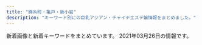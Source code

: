 ```yaml
---
title: "錦糸町・亀戸・新小岩"
description: "キーワード別にの巨乳アジアン・チャイナエステ嬢情報をまとめました。"
---
```


新着画像と新着キーワードをまとめています。
2021年03月26日の情報です。

<DmmAffiliateIns />
<KeywordTable
  shops={
    [
    {
        "img_links": [
            "http://iyasimori.jpest.net/uploads//sites/37/2021/01/mobile.png",
            "http://iyasimori.jpest.net/uploads//sites/37/2021/01/g4.jpg",
            "http://iyasimori.jpest.net/uploads//sites/37/2021/01/a2.jpg",
            "http://iyasimori.jpest.net/uploads//sites/37/2021/01/a.jpg",
            "http://iyasimori.jpest.net/uploads//sites/37/2021/01/bj_03.jpg",
            "http://iyasimori.jpest.net/uploads//sites/37/2021/01/g2-2-150x150.jpg",
            "http://iyasimori.jpest.net/uploads//sites/37/2021/01/g5-150x150.jpg",
            "http://iyasimori.jpest.net/uploads//sites/37/2021/01/top.jpg",
            "http://iyasimori.jpest.net/uploads//sites/37/2021/01/g3-2.jpg",
            "http://iyasimori.jpest.net/uploads//sites/37/2021/01/g5.jpg",
            "http://iyasimori.jpest.net/uploads//sites/37/2021/01/news03.png",
            "http://iyasimori.jpest.net/uploads//sites/37/2021/01/r3-1.jpg",
            "http://iyasimori.jpest.net/uploads//sites/37/2021/01/tite-staff.jpg",
            "http://iyasimori.jpest.net/uploads//sites/37/2021/01/news01.png",
            "http://iyasimori.jpest.net/uploads//sites/37/2021/01/g2-2.jpg",
            "http://iyasimori.jpest.net/uploads//sites/37/2021/01/r4-1.jpg",
            "http://iyasimori.jpest.net/uploads//sites/37/2021/01/g1-3-150x150.jpg",
            "http://iyasimori.jpest.net/uploads//sites/37/2021/01/g1-3.jpg",
            "http://iyasimori.jpest.net/uploads//sites/37/2021/01/g4-150x150.jpg",
            "http://iyasimori.jpest.net/uploads//sites/37/2021/01/g3-2-150x150.jpg",
            "http://iyasimori.jpest.net/uploads//sites/37/2021/01/r5.jpg",
            "http://iyasimori.jpest.net/uploads//sites/37/2021/01/r6.jpg"
        ],
        "name": "\u7652\u3057\u306e\u68ee",
        "station": "\u9752\u7825\u99c5",
        "keywords": {},
        "url": "http://iyasimori.jpest.net/"
    },
    {
        "img_links": [
            "http://hani-est.xyz/images/zi-service.png",
            "http://hani-est.xyz/images/zi-staff.png",
            "http://hani-est.xyz/images/g6.jpg",
            "http://hani-est.xyz/images/banna.jpg",
            "http://hani-est.xyz/images/banna1.jpg",
            "http://hani-est.xyz/images/zi-ao.png",
            "http://hani-est.xyz/images/g1.jpg",
            "http://hani-est.xyz/images/banna2.jpg",
            "http://hani-est.xyz/images/new1.jpg",
            "http://hani-est.xyz/images/top.jpg",
            "http://hani-est.xyz/images/g4.jpg",
            "http://hani-est.xyz/images/g2.jpg",
            "http://hani-est.xyz/images/zi-newface.png",
            "http://hani-est.xyz/images/g5.jpg",
            "http://hani-est.xyz/images/a1.jpg",
            "http://hani-est.xyz/images/zi-pri.png"
        ],
        "url": "http://hani-est.xyz/",
        "name": "\u871c\u82b1",
        "station": "\u897f\u5927\u5cf6\u99c5A1\u51fa\u53e3",
        "keywords": {
            "83": 12,
            "94": 12,
            "90": 24,
            "82": 12,
            "\u4e73": 12,
            "C": 41,
            "E": 12,
            "\u5de8\u4e73": 12
        }
    },
    {
        "img_links": [
            "http://yousei.xyz/images/g4.jpg",
            "http://yousei.xyz/images/g6.jpg",
            "http://yousei.xyz/images/r3.jpg",
            "http://yousei.xyz/images/r1.jpg",
            "http://yousei.xyz/images/mob.png",
            "http://yousei.xyz/images/g1.jpg",
            "http://yousei.xyz/images/g2.jpg",
            "http://yousei.xyz/images/r4.jpg",
            "http://yousei.xyz/images/recuit.jpg",
            "http://yousei.xyz/images/g5.jpg",
            "http://yousei.xyz/images/r2.jpg",
            "http://yousei.xyz/images/mobile.jpg",
            "http://yousei.xyz/images/top.png",
            "http://yousei.xyz/images/g3.jpg"
        ],
        "name": "Remoon",
        "station": "JR\u4e80\u6238\u99c5\u6771\u53e3",
        "url": "http://yousei.xyz/",
        "keywords": {}
    },
    {
        "keywords": {
            "85": 105,
            "C": 75,
            "86": 30,
            "83": 15,
            "89": 15,
            "D": 135,
            "87": 30,
            "92": 15,
            "E": 15,
            "88": 15
        },
        "img_links": [
            "https://kinshicho-mensesthe.net/mens-esthe-massage/2020/01/22/yuki-s1.jpg",
            "https://kinshicho-mensesthe.net/room/1-l.jpg",
            "https://kinshicho-mensesthe.net/staff2/satomi-s1.jpg",
            "https://kinshicho-mensesthe.net/staff2/haruka-l1.jpg",
            "https://kinshicho-mensesthe.net/mens-esthe-massage/2020/02/06/satomi-s1.jpg",
            "https://kinshicho-mensesthe.net/room/3-l.jpg",
            "https://kinshicho-mensesthe.net/staff2/haruka-s1.jpg",
            "https://kinshicho-mensesthe.net/staff2/sera-s1.jpg",
            "https://kinshicho-mensesthe.net/room/4-s.jpg",
            "https://kinshicho-mensesthe.net/room/6-s.jpg",
            "https://kinshicho-mensesthe.net/room/2-s.jpg",
            "https://kinshicho-mensesthe.net/staff2/kokomi-s1.jpg",
            "https://kinshicho-mensesthe.net/staff2/yuka-s1.jpg",
            "https://kinshicho-mensesthe.net/staff2/yuki-l1.jpg",
            "https://kinshicho-mensesthe.net/staff2/sora-l1.jpg",
            "https://kinshicho-mensesthe.net/staff2/rika-s1.jpg",
            "https://kinshicho-mensesthe.net/staff2/yuki-s1.jpg",
            "https://kinshicho-mensesthe.net/staff2/yumi-s1.jpg",
            "https://kinshicho-mensesthe.net/room/6-l.jpg",
            "https://kinshicho-mensesthe.net/images/main1.jpg",
            "https://kinshicho-mensesthe.net/images/clear.png",
            "https://kinshicho-mensesthe.net/mens-esthe-massage/2020/10/17/moe-s1.jpg",
            "https://kinshicho-mensesthe.net/room/esthe2.jpg",
            "https://kinshicho-mensesthe.net/mens-esthe-massage/2020/02/06/sora-s1.jpg",
            "https://kinshicho-mensesthe.net/staff2/yumi-l1.jpg",
            "https://kinshicho-mensesthe.net/room/1-s.jpg",
            "https://kinshicho-mensesthe.net/images/camp.png",
            "https://kinshicho-mensesthe.net/room/esthe1.jpg",
            "https://kinshicho-mensesthe.net/staff2/satomi-l1.jpg",
            "https://kinshicho-mensesthe.net/staff2/kokomi-l1.jpg",
            "https://kinshicho-mensesthe.net/room/5-s.jpg",
            "https://kinshicho-mensesthe.net/button/home.png",
            "https://kinshicho-mensesthe.net/staff2/rika-l1.jpg",
            "https://kinshicho-mensesthe.net/button/blog.png",
            "https://kinshicho-mensesthe.net/images/main-sp.jpg",
            "https://kinshicho-mensesthe.net/staff2/saki-l1.jpg",
            "https://kinshicho-mensesthe.net/button/staff.png",
            "https://kinshicho-mensesthe.net/images/qrcode.png",
            "https://kinshicho-mensesthe.net/staff2/kiki-l1.jpg",
            "https://kinshicho-mensesthe.net/staff2/mai-s1.jpg",
            "https://kinshicho-mensesthe.net/staff2/mai-l1.jpg",
            "https://kinshicho-mensesthe.net/room/4-l.jpg",
            "https://kinshicho-mensesthe.net/images/header3.png",
            "https://kinshicho-mensesthe.net/staff2/kiki-s1.jpg",
            "https://kinshicho-mensesthe.net/room/esthe3.jpg",
            "https://kinshicho-mensesthe.net/images/footer-r.png",
            "https://kinshicho-mensesthe.net/images/flower.png",
            "https://kinshicho-mensesthe.net/room/2-l.jpg",
            "https://kinshicho-mensesthe.net/staff2/sakura-s2.jpg",
            "https://kinshicho-mensesthe.net/staff2/rui-l1.jpg",
            "https://kinshicho-mensesthe.net/room/5-l.jpg",
            "https://kinshicho-mensesthe.net/images/footer-l.png",
            "https://kinshicho-mensesthe.net/staff2/moe-s1.jpg",
            "https://kinshicho-mensesthe.net/room/3-s.jpg",
            "https://kinshicho-mensesthe.net/staff2/sora-s1.jpg",
            "https://kinshicho-mensesthe.net/staff2/saki-s1.jpg",
            "https://kinshicho-mensesthe.net/staff2/rui-s1.jpg",
            "https://kinshicho-mensesthe.net/staff2/sera-l1.jpg",
            "https://kinshicho-mensesthe.net/staff2/sakura-l2.jpg"
        ],
        "station": "JR\u9326\u7cf8\u753a\u99c5\u5317\u53e3",
        "name": "KIRARA",
        "url": "https://kinshicho-mensesthe.net/"
    },
    {
        "img_links": [
            "http://mariabella.ies.fun/images/top.png",
            "http://mariabella.ies.fun/photos/sites/45/2019/09/2019091016323921.jpeg",
            "http://mariabella.ies.fun/photos/sites/45/2020/01/2020012420100278.jpeg",
            "http://mariabella.ies.fun/images/r07.jpg",
            "http://mariabella.ies.fun/images/mobile1.jpg",
            "http://mariabella.ies.fun/images/mobile.jpg",
            "http://mariabella.ies.fun/images/info.jpg",
            "http://mariabella.ies.fun/images/ac1.jpg",
            "http://mariabella.ies.fun/images/ac2.jpg",
            "http://mariabella.ies.fun/images/r09.jpg",
            "http://mariabella.ies.fun/images/r06.jpg",
            "http://mariabella.ies.fun/images/pick.jpg",
            "http://mariabella.ies.fun/images/ac3.jpg",
            "http://mariabella.ies.fun/images/r02.jpg",
            "http://mariabella.ies.fun/images/s-staff.jpg",
            "http://mariabella.ies.fun/images/r01.jpg",
            "http://mariabella.ies.fun/images/r05.jpg",
            "http://mariabella.ies.fun/images/r04.jpg",
            "http://mariabella.ies.fun/images/r03.jpg",
            "http://mariabella.ies.fun/photos/sites/45/2018/06/2018062706422857.jpg",
            "http://mariabella.ies.fun/images/news.jpg",
            "http://mariabella.ies.fun/photos/sites/45/2019/09/2019092717170772.jpeg"
        ],
        "station": "JR\u5c0f\u5ca9\u99c5\u5317\u53e3",
        "url": "http://mariabella.ies.fun/",
        "name": "\u30de\u30ea\u30a2\u30d9\u30fc\u30e9",
        "keywords": {
            "\u30bb\u30af\u30b7\u30fc": 2,
            "E": 2
        }
    },
    {
        "img_links": [
            "https://kameido-massage.com/menu/blog.png",
            "https://kameido-massage.com/2020/05/15/kazumi-s1.jpg",
            "https://kameido-massage.com/images/main-top.jpg",
            "https://kameido-massage.com/2019/11/02/yuka-s1.jpg",
            "https://kameido-massage.com/2019/12/25/mika-s1.jpg",
            "https://kameido-massage.com/images/main-small.jpg",
            "https://kameido-massage.com/2020/07/17/mika-s1.jpg",
            "https://kameido-massage.com/images/clear.png",
            "https://kameido-massage.com/button/blog.png",
            "https://kameido-massage.com/icon/facebook.png",
            "https://kameido-massage.com/staff/mimi-s1.jpg",
            "https://kameido-massage.com/images/top1.jpg",
            "https://kameido-massage.com/menu/home.png",
            "https://kameido-massage.com/staff/yuyu-s1.jpg",
            "https://kameido-massage.com/images/top3.jpg",
            "https://kameido-massage.com/images/flower.png",
            "https://kameido-massage.com/menu/info.png",
            "https://kameido-massage.com/images/footer-l.png",
            "https://kameido-massage.com/images/main-sp.jpg",
            "https://scdn.line-apps.com/n/line_add_friends/btn/ja.png",
            "https://kameido-massage.com/staff/aki-l1.jpg",
            "https://kameido-massage.com/link/mens-esthe.png",
            "https://kameido-massage.com/room/room-l2.jpg",
            "https://kameido-massage.com/room/room-l4.jpg",
            "https://kameido-massage.com/images/top2.jpg",
            "https://kameido-massage.com/staff/yuki-s1.jpg",
            "https://kameido-massage.com/2019/11/10/erika-s1.jpg",
            "https://kameido-massage.com/images/footer-r.png",
            "https://kameido-massage.com/button/home.png",
            "https://kameido-massage.com/icon/line.png",
            "https://kameido-massage.com/2019/10/29/yuri-s1.jpg",
            "https://kameido-massage.com/menu/staff.png",
            "https://kameido-massage.com/2021/03/23/aki-s1.jpg",
            "https://kameido-massage.com/images/header3.png",
            "https://kameido-massage.com/icon/yelp.png",
            "https://kameido-massage.com/room/room-l1.jpg",
            "https://kameido-massage.com/staff/yuyu-l1.jpg",
            "https://kameido-massage.com/staff/yuki-l1.jpg",
            "https://kameido-massage.com/button/staff.png",
            "https://kameido-massage.com/room/room-l3.jpg",
            "https://kameido-massage.com/room/room-l6.jpg",
            "https://kameido-massage.com/room/room-l5.jpg",
            "https://kameido-massage.com/icon/twitter.png",
            "https://kameido-massage.com/staff/aki-s1.jpg",
            "https://kameido-massage.com/2020/03/28/nana-s1.jpg",
            "https://kameido-massage.com/staff/nana-l1.jpg",
            "https://kameido-massage.com/staff/nana-s1.jpg",
            "https://kameido-massage.com/images/qrcode.png"
        ],
        "url": "https://kameido-massage.com/",
        "name": "\u842c\u751f\u697c",
        "keywords": {},
        "station": "JR\u4e80\u6238\u99c5\u5317\u53e3"
    },
    {
        "name": "\u30b9\u30c1\u30e5\u30ef\u306e\u30b9\u30de\u30a4\u30eb",
        "keywords": {
            "C": 7
        },
        "img_links": [
            "http://kinshicho-es.xyz/images/r3.jpg",
            "http://kinshicho-es.xyz/images/r4.jpg",
            "http://kinshicho-es.xyz/images/g5.jpg",
            "http://kinshicho-es.xyz/images/g3.jpg",
            "http://kinshicho-es.xyz/images/left1_2_02.jpg",
            "http://kinshicho-es.xyz/images/r1.jpg",
            "http://kinshicho-es.xyz/images/g41.jpg",
            "http://kinshicho-es.xyz/images/top1.jpg",
            "http://kinshicho-es.xyz/images/news-tit1.jpg",
            "http://kinshicho-es.xyz/images/top.jpg",
            "http://kinshicho-es.xyz/images/g0.jpg",
            "http://kinshicho-es.xyz/images/g2.jpg",
            "http://kinshicho-es.xyz/images/kanban.jpg",
            "http://kinshicho-es.xyz/images/b1.jpg",
            "http://kinshicho-es.xyz/images/r2.jpg",
            "http://kinshicho-es.xyz/images/b2.jpg"
        ],
        "station": "JR\u9326\u7cf8\u753a\u99c5\u5317\u53e3",
        "url": "http://kinshicho-es.xyz/"
    },
    {
        "name": "\u308a\u308a",
        "station": "JR\u5c0f\u5ca9\u99c5\u5357\u53e3",
        "img_links": [
            "http://iyasi-heal.com/images/slider1/01.jpg",
            "http://iyasi-heal.com/staffPhoto/b20190815113117.jpg",
            "http://iyasi-heal.com/staffPhoto/s20190815113058.jpg",
            "http://iyasi-heal.com/staffPhoto/s20200909152230.jpg",
            "http://iyasi-heal.com/staffPhoto/s20200606151251.jpg",
            "http://iyasi-heal.com/staffPhoto/b20190815113058.jpg",
            "http://iyasi-heal.com/staffPhoto/b20200606151240.jpg",
            "http://iyasi-heal.com/staffPhoto/b20210312220248.jpg",
            "http://iyasi-heal.com/images/slider1/03.jpg",
            "http://iyasi-heal.com/images/mobile.jpg",
            "http://iyasi-heal.com/staffPhoto/s20210312220248.jpg",
            "http://iyasi-heal.com/staffPhoto/s20200606151247.jpg",
            "http://iyasi-heal.com/js/sliderLine/slide_prev.png",
            "http://iyasi-heal.com/staffPhoto/s20200606151240.jpg",
            "http://iyasi-heal.com/staffPhoto/b20191114093407.jpg",
            "http://iyasi-heal.com/images/slider1/02.jpg",
            "http://iyasi-heal.com/staffPhoto/s20210322143535.jpg",
            "http://iyasi-heal.com/images/gallery1.png",
            "http://iyasi-heal.com/staffPhoto/s20191114093407.jpg",
            "http://iyasi-heal.com/images/returnBtn.png",
            "http://iyasi-heal.com/js/sliderLine/slide_next.png",
            "http://iyasi-heal.com/staffPhoto/s20190815113117.jpg",
            "http://iyasi-heal.com/staffPhoto/b20200909152230.jpg",
            "http://iyasi-heal.com/staffPhoto/b20210322143535.jpg"
        ],
        "keywords": {
            "85": 2,
            "C": 1,
            "D": 4
        },
        "url": "http://iyasi-heal.com/"
    },
    {
        "station": "JR\u65b0\u5c0f\u5ca9\u99c5\u5357\u53e3",
        "name": "\u30a8\u30eb\u30b0\u30e9\u30f3\u30c7-elgrande-",
        "img_links": [
            "http://el-grande.asia/img/cast/belu-04.jpg",
            "http://el-grande.asia/img/cast/mei-01.jpg",
            "http://el-grande.asia/img/cast/baby-04.jpg",
            "http://el-grande.asia/img/cast/ringo-01.jpg",
            "http://el-grande.asia/img/cast/mai-04.jpg",
            "http://el-grande.asia/img/cast/lucy-04.jpg",
            "http://el-grande.asia/img/cast/haru-02.jpg",
            "http://el-grande.asia/img/interior/shower-4.jpg",
            "http://el-grande.asia/img/btn_cast.png",
            "http://el-grande.asia/img/cast/misa-01.jpg",
            "http://el-grande.asia/img/cast/ringo-04.jpg",
            "http://el-grande.asia/img/cast/aki-04.jpg",
            "http://el-grande.asia/img/cast/hana-03.jpg",
            "http://el-grande.asia/img/cast/sara-08.jpg",
            "http://el-grande.asia/img/cast/lucy-01.jpg",
            "http://el-grande.asia/img/cast/hana-01.jpg",
            "http://el-grande.asia/img/cast/lucy-03.jpg",
            "http://el-grande.asia/img/cast/baby-03.jpg",
            "http://el-grande.asia/img/btn_twitter.png",
            "http://el-grande.asia/img/cast/aki-01.jpg",
            "http://el-grande.asia/img/cast/sara-06.jpg",
            "http://el-grande.asia/img/cast/misa-04.jpg",
            "http://el-grande.asia/img/cast/mei-03.jpg",
            "http://el-grande.asia/img/btn_interior.png",
            "http://el-grande.asia/img/cast/ringo-02.jpg",
            "http://el-grande.asia/img/cast/mai-01.jpg",
            "http://el-grande.asia/img/cast/belu-02.jpg",
            "http://el-grande.asia/img/cast/mei-04.jpg",
            "http://el-grande.asia/img/cast/mai-03.jpg",
            "http://el-grande.asia/img/cast/haru-04.jpg",
            "http://el-grande.asia/img/cast/belu-03.jpg",
            "http://el-grande.asia/img/cast/lucy-02.jpg",
            "http://el-grande.asia/img/cast/belu-01.jpg",
            "http://el-grande.asia/img/cast/haru-01.jpg",
            "http://el-grande.asia/img/cast/hana-04.jpg",
            "http://el-grande.asia/img/cast/ringo-03.jpg",
            "http://el-grande.asia/img/dagger.png",
            "http://el-grande.asia/img/interior/lobby-1.jpg",
            "http://el-grande.asia/img/cast/haru-03.jpg",
            "http://el-grande.asia/img/cast/hana-02.jpg",
            "http://el-grande.asia/img/interior/corridor-1.jpg",
            "http://el-grande.asia/img/cast/rey-02.jpg",
            "http://el-grande.asia/img/cast/baby-02.jpg",
            "http://el-grande.asia/img/cast/sara-05.jpg",
            "http://el-grande.asia/img/cast/baby-01.jpg",
            "http://el-grande.asia/img/cast/aki-02.jpg",
            "http://el-grande.asia/img/btn_top.png",
            "http://el-grande.asia/img/cast/rey-04.jpg",
            "http://el-grande.asia/img/cast/aki-03.jpg",
            "http://el-grande.asia/img/cast/rey-01.jpg",
            "http://el-grande.asia/img/cast/mei-02.jpg"
        ],
        "url": "http://el-grande.asia/",
        "keywords": {}
    },
    {
        "station": "JR\u5c0f\u5ca9\u99c5\u5317\u53e3",
        "keywords": {
            "86": 14,
            "D": 17,
            "89": 2,
            "88": 1
        },
        "name": "\u3086\u304d",
        "img_links": [
            "http://www.sh-yuki.work/uploads/200620/1-200620154311K4.jpg",
            "http://www.sh-yuki.work/uploads/191104/1-1911041I124915.jpg",
            "http://www.sh-yuki.work/uploads/201215/1-201215145200113.jpg",
            "http://www.sh-yuki.work/uploads/201215/1-201215145153M4.jpg",
            "http://www.sh-yuki.work/uploads/191006/1-191006105IM24.jpg",
            "http://www.sh-yuki.work/uploads/190105/1-1Z105143R9539.jpg",
            "http://www.sh-yuki.work/images/s_news.jpg",
            "http://www.sh-yuki.work/uploads/200218/1-20021Q359301Q.jpg",
            "http://www.sh-yuki.work/uploads/200127/1-20012G02404310.jpg",
            "http://www.sh-yuki.work/uploads/200713/1-200G3110344421.jpg",
            "http://www.sh-yuki.work/uploads/201214/1-201214162100347.jpg",
            "http://www.sh-yuki.work/images/top.png",
            "http://www.sh-yuki.work/uploads/191221/1-191221111A3123.jpg",
            "http://www.sh-yuki.work/images/room4.jpg",
            "http://www.sh-yuki.work/images/s_staff.jpg",
            "http://www.sh-yuki.work/images/lanmu5.jpg",
            "http://www.sh-yuki.work/images/lanmu4.jpg",
            "http://www.sh-yuki.work/uploads/190105/1-1Z105143940E6.jpg",
            "http://www.sh-yuki.work/uploads/191021/1-19102116361I39.jpg",
            "http://www.sh-yuki.work/uploads/190105/1-1Z105143921224.jpg",
            "http://www.sh-yuki.work/uploads/210216/1-210216154459443.jpg",
            "http://www.sh-yuki.work/uploads/190110/1-1Z110093529363.png",
            "http://www.sh-yuki.work/uploads/210216/1-210216154445506.jpg",
            "http://www.sh-yuki.work/images/end.png",
            "http://www.sh-yuki.work/uploads/200620/1-20062015425B54.jpg",
            "http://www.sh-yuki.work/images/room2.jpg",
            "http://www.sh-yuki.work/uploads/200618/1-20061Q6342Y06.jpg",
            "http://www.sh-yuki.work/uploads/191028/1-19102Q03S5a4.jpg",
            "http://www.sh-yuki.work/images/nbj2.jpg",
            "http://www.sh-yuki.work/uploads/191006/1-191006105P61Z.jpg",
            "http://www.sh-yuki.work/images/mobile.jpg",
            "http://www.sh-yuki.work/images/lanmu3.jpg",
            "http://www.sh-yuki.work/images/lanmu2.jpg",
            "http://www.sh-yuki.work/uploads/191227/1-19122F94110460.jpg",
            "http://www.sh-yuki.work/uploads/200218/1-20021Q3591A57.jpg",
            "http://www.sh-yuki.work/uploads/200713/1-200G3125135C2.jpg",
            "http://www.sh-yuki.work/images/room1.jpg",
            "http://www.sh-yuki.work/images/1.jpg",
            "http://www.sh-yuki.work/uploads/200618/1-20061Q633094V.jpg",
            "http://www.sh-yuki.work/uploads/201214/1-20121416231WV.jpg",
            "http://www.sh-yuki.work/uploads/191227/1-19122F93911958.jpg",
            "http://www.sh-yuki.work/uploads/190105/1-1Z1051440193X.jpg",
            "http://www.sh-yuki.work/uploads/200110/1-20011013245Y49.jpg",
            "http://www.sh-yuki.work/images/room3.jpg",
            "http://www.sh-yuki.work/uploads/191202/1-191202154021200.jpg"
        ],
        "url": "http://www.sh-yuki.work/"
    },
    {
        "name": "\u7652\u3057\u306e\u6cc9",
        "url": "https://iyashinoizumi.com/",
        "keywords": {
            "\u30bb\u30af\u30b7\u30fc": 2
        },
        "station": "JR\u9326\u7cf8\u753a\u99c5\u5317\u53e3",
        "img_links": [
            "https://iyashinoizumi.com/wp-content/uploads/7208DC4D-6E47-49CE-B1C0-3607E54E114B.jpeg",
            "https://iyashinoizumi.com/wp-content/uploads/0731EF09-7405-4B36-8468-B17A307EB894.jpeg",
            "https://iyashinoizumi.com/wp-content/uploads/hiruwari.png",
            "https://iyashinoizumi.com/wp-content/uploads/9B89E764-B754-425D-A9AC-BB5566FA6AC4-270x300.jpeg",
            "https://iyashinoizumi.com/wp-content/uploads/0731EF09-7405-4B36-8468-B17A307EB894-e1579436226478.jpeg",
            "https://iyashinoizumi.com/wp-content/uploads/9B89E764-B754-425D-A9AC-BB5566FA6AC4.jpeg",
            "https://iyashinoizumi.com/wp-content/uploads/2019/06/001.jpg",
            "https://iyashinoizumi.com/wp-content/uploads/2019/06/5293C707-270F-4802-8168-1493DA07DDAE.jpeg",
            "https://iyashinoizumi.com/wp-content/uploads/2019/06/43D6BE9C-43F6-45C2-95E5-E775CE725D67.jpeg",
            "https://iyashinoizumi.com/wp-content/uploads/2019/06/50CD669B-0FFA-4734-B898-EB3D53E95C21.jpeg",
            "https://iyashinoizumi.com/wp-content/uploads/5AA02D30-2C43-42C1-BE02-48E5A5C27E91-226x300.jpeg",
            "https://iyashinoizumi.com/wp-content/uploads/0731EF09-7405-4B36-8468-B17A307EB894-197x300.jpeg",
            "https://iyashinoizumi.com/wp-content/uploads/5AA02D30-2C43-42C1-BE02-48E5A5C27E91.jpeg",
            "https://iyashinoizumi.com/wp-content/uploads/rin.jpg",
            "https://iyashinoizumi.com/wp-content/uploads/7208DC4D-6E47-49CE-B1C0-3607E54E114B-210x300.jpeg",
            "https://iyashinoizumi.com/wp-content/uploads/2019/06/2DD3549C-F937-441D-B0E3-E26520ACFABD-e1559410733851.jpeg",
            "https://iyashinoizumi.com/wp-content/uploads/2019/06/momoko1.jpg"
        ]
    },
    {
        "keywords": {},
        "name": "Aria\uff5e\u30a2\u30ea\u30a2\uff5e",
        "station": "JR\u5c0f\u5ca9\u99c5\u5317\u53e3",
        "url": "http://aria.tokyo-relaxtime.asia/",
        "img_links": [
            "http://aria.tokyo-relaxtime.asia/img/slick/st-4.jpg",
            "http://aria.tokyo-relaxtime.asia/img/cast/rina-03.jpg",
            "http://aria.tokyo-relaxtime.asia/img/cast/yumi-02.jpg",
            "http://aria.tokyo-relaxtime.asia/img/cast/rina-02.jpg",
            "http://aria.tokyo-relaxtime.asia/img/cast/yuri-04.jpg",
            "http://aria.tokyo-relaxtime.asia/img/cast/rina-01.jpg",
            "http://aria.tokyo-relaxtime.asia/img/cast/aya-03.jpg",
            "http://aria.tokyo-relaxtime.asia/img/cast/rina-04.jpg",
            "http://aria.tokyo-relaxtime.asia/img/cast/miki-02.jpg",
            "http://aria.tokyo-relaxtime.asia/img/cast/yumi-04.jpg",
            "http://aria.tokyo-relaxtime.asia/img/cast/miki-03.jpg",
            "http://aria.tokyo-relaxtime.asia/img/cast/yaya-03.jpg",
            "http://aria.tokyo-relaxtime.asia/img/cast/yaya-02.jpg",
            "http://aria.tokyo-relaxtime.asia/img/cast/apple-02.jpg",
            "http://aria.tokyo-relaxtime.asia/img/cast/risa-01.jpg",
            "http://aria.tokyo-relaxtime.asia/img/cast/yumi-01.jpg",
            "http://aria.tokyo-relaxtime.asia/img/cast/miki-04.jpg",
            "http://aria.tokyo-relaxtime.asia/img/cast/aki-03.jpg",
            "http://aria.tokyo-relaxtime.asia/img/cast/coco-03.jpg",
            "http://aria.tokyo-relaxtime.asia/img/cast/aki-01.jpg",
            "http://aria.tokyo-relaxtime.asia/img/cast/yaya-04.jpg",
            "http://aria.tokyo-relaxtime.asia/img/cast/coco-04.jpg",
            "http://aria.tokyo-relaxtime.asia/img/cast/risa-02.jpg",
            "http://aria.tokyo-relaxtime.asia/img/cast/apple-04.jpg",
            "http://aria.tokyo-relaxtime.asia/img/cast/aki-04.jpg",
            "http://aria.tokyo-relaxtime.asia/img/interior/lobby-1.jpg",
            "http://aria.tokyo-relaxtime.asia/img/slick/st-1.jpg",
            "http://aria.tokyo-relaxtime.asia/img/slick/st-2.jpg",
            "http://aria.tokyo-relaxtime.asia/img/cast/risa-03.jpg",
            "http://aria.tokyo-relaxtime.asia/img/cast/yaya-01.jpg",
            "http://aria.tokyo-relaxtime.asia/img/cast/aya-02.jpg",
            "http://aria.tokyo-relaxtime.asia/img/cast/risa-04.jpg",
            "http://aria.tokyo-relaxtime.asia/img/cast/yumi-03.jpg",
            "http://aria.tokyo-relaxtime.asia/img/cast/nana-04.jpg",
            "http://aria.tokyo-relaxtime.asia/img/cast/apple-01.jpg",
            "http://aria.tokyo-relaxtime.asia/img/interior/corridor-1.jpg",
            "http://aria.tokyo-relaxtime.asia/img/cast/yuri-03.jpg",
            "http://aria.tokyo-relaxtime.asia/img/cast/miki-01.jpg",
            "http://aria.tokyo-relaxtime.asia/img/cast/aki-02.jpg",
            "http://aria.tokyo-relaxtime.asia/img/slick/st-3.jpg",
            "http://aria.tokyo-relaxtime.asia/img/cast/yuri-01.jpg",
            "http://aria.tokyo-relaxtime.asia/img/cast/aya-04.jpg",
            "http://aria.tokyo-relaxtime.asia/img/cast/nana-02.jpg",
            "http://aria.tokyo-relaxtime.asia/img/cast/apple-03.jpg",
            "http://aria.tokyo-relaxtime.asia/img/cast/coco-01.jpg",
            "http://aria.tokyo-relaxtime.asia/img/cast/coco-02.jpg",
            "http://aria.tokyo-relaxtime.asia/img/cast/nana-01.jpg",
            "http://aria.tokyo-relaxtime.asia/img/cast/nana-03.jpg",
            "http://aria.tokyo-relaxtime.asia/img/slick/st-5.jpg",
            "http://aria.tokyo-relaxtime.asia/img/cast/aya-01.jpg"
        ]
    },
    {
        "keywords": {
            "C": 7
        },
        "name": "\u306a\u306a",
        "img_links": [
            "http://nanaesute.xyz/images/top.png",
            "http://nanaesute.xyz/images/side3.png",
            "http://nanaesute.xyz/images/top_bn2.jpg",
            "http://nanaesute.xyz/images/flash.jpg",
            "http://nanaesute.xyz/images/top_bn1.jpg",
            "http://nanaesute.xyz/images/g1.jpg",
            "http://nanaesute.xyz/images/g3.jpg",
            "http://nanaesute.xyz/images/flash1.jpg"
        ],
        "url": "http://nanaesute.xyz/",
        "station": "JR\u9326\u7cf8\u753a\u99c5"
    },
    {
        "url": "http://shizuku2009.com/",
        "name": "\u79cb",
        "station": "\u9752\u7825\u99c5A2\u51fa\u53e3",
        "keywords": {},
        "img_links": [
            "http://shizuku2009.com/staff/5/1.jpg",
            "http://shizuku2009.com/staff/4/1.jpg",
            "http://shizuku2009.com/staff/1/1.jpg",
            "http://shizuku2009.com/images/index_08.jpg",
            "http://shizuku2009.com/staff/6/1.jpg",
            "http://shizuku2009.com/images/index_07.jpg",
            "http://shizuku2009.com/images/service_13.jpg",
            "http://shizuku2009.com/images/index_10.jpg",
            "http://shizuku2009.com/staff/2/1.jpg",
            "http://shizuku2009.com/images/staff_15.jpg",
            "http://shizuku2009.com/images/index_15.jpg",
            "http://shizuku2009.com/images/index_09.jpg",
            "http://shizuku2009.com/staff/3/1.jpg",
            "http://shizuku2009.com/images/index_05.jpg",
            "http://shizuku2009.com/images/index_13.jpg",
            "http://shizuku2009.com/images/index_14.jpg",
            "http://shizuku2009.com/images/index_20.jpg",
            "http://shizuku2009.com/images/index_02.jpg",
            "http://shizuku2009.com/images/index_17.jpg",
            "http://shizuku2009.com/images/index_04.jpg",
            "http://shizuku2009.com/images/index_19.jpg",
            "http://shizuku2009.com/images/index_06.jpg",
            "http://shizuku2009.com/images/staff_12.jpg"
        ]
    },
    {
        "url": "http://sentsubaki.asia/",
        "station": "JR\u4e80\u6238\u99c5\u6771\u53e3",
        "name": "\u5343\u693f",
        "keywords": {},
        "img_links": [
            "http://sentsubaki.asia/img/cast/aya-03.jpg",
            "http://sentsubaki.asia/img/cast/yumi-03.jpg",
            "http://sentsubaki.asia/img/cast/nina-04.jpg",
            "http://sentsubaki.asia/img/coupon_special.png",
            "http://sentsubaki.asia/img/cast/yumi-04.jpg",
            "http://sentsubaki.asia/img/cast/you-02.jpg",
            "http://sentsubaki.asia/img/interior/lobby-2.jpg",
            "http://sentsubaki.asia/img/cast/aya-04.jpg",
            "http://sentsubaki.asia/img/cast/you-03.jpg",
            "http://sentsubaki.asia/img/head_time.png",
            "http://sentsubaki.asia/img/cast/momo-02.jpg",
            "http://sentsubaki.asia/img/cast/yuyu-02.jpg",
            "http://sentsubaki.asia/img/cast/you-01.jpg",
            "http://sentsubaki.asia/img/btn_cast.png",
            "http://sentsubaki.asia/img/btn_top.png",
            "http://sentsubaki.asia/img/btn_twitter.png",
            "http://sentsubaki.asia/img/cast/you-04.jpg",
            "http://sentsubaki.asia/img/cast/yuyu-04.jpg",
            "http://sentsubaki.asia/img/cast/miki-02.jpg",
            "http://sentsubaki.asia/img/cast/momo-03.jpg",
            "http://sentsubaki.asia/img/cast/yumi-02.jpg",
            "http://sentsubaki.asia/img/head_tel.png",
            "http://sentsubaki.asia/img/cast/aya-01.jpg",
            "http://sentsubaki.asia/img/btn_interior.png",
            "http://sentsubaki.asia/img/cast/yuyu-01.jpg",
            "http://sentsubaki.asia/img/cast/miki-01.jpg",
            "http://sentsubaki.asia/img/cast/momo-04.jpg",
            "http://sentsubaki.asia/img/cast/momo-01.jpg",
            "http://sentsubaki.asia/img/cast/miki-04.jpg",
            "http://sentsubaki.asia/img/interior/lobby-1.jpg",
            "http://sentsubaki.asia/img/cast/miki-03.jpg",
            "http://sentsubaki.asia/img/cast/nina-03.jpg"
        ]
    },
    {
        "url": "https://piano.sweet-relaxation.com/",
        "img_links": [
            "https://piano.sweet-relaxation.com/img/cast/aini-02.jpg",
            "https://piano.sweet-relaxation.com/img/cast/lili-02.jpg",
            "https://piano.sweet-relaxation.com/img/cast/lili-04.jpg",
            "https://piano.sweet-relaxation.com/img/slick/sl-3.jpg",
            "https://piano.sweet-relaxation.com/img/interior/int-02.jpg",
            "https://piano.sweet-relaxation.com/img/cast/nana-03.jpg",
            "https://piano.sweet-relaxation.com/img/cast/nana-04.jpg",
            "https://piano.sweet-relaxation.com/img/slick/sl-1.jpg",
            "https://piano.sweet-relaxation.com/img/cast/miya-02.jpg",
            "https://piano.sweet-relaxation.com/img/cast/aye-03.jpg",
            "https://piano.sweet-relaxation.com/img/cast/ebi-01.jpg",
            "https://piano.sweet-relaxation.com/img/cast/ai-04.jpg",
            "https://piano.sweet-relaxation.com/img/slick/sl-4.jpg",
            "https://piano.sweet-relaxation.com/img/cast/luna-03.jpg",
            "https://piano.sweet-relaxation.com/img/cast/aini-04.jpg",
            "https://piano.sweet-relaxation.com/img/cast/ebi-04.jpg",
            "https://piano.sweet-relaxation.com/img/cast/coco-04.jpg",
            "https://piano.sweet-relaxation.com/img/cast/aki-03.jpg",
            "https://piano.sweet-relaxation.com/img/slick/sl-2.jpg",
            "https://piano.sweet-relaxation.com/img/cast/ai-02.jpg",
            "https://piano.sweet-relaxation.com/img/cast/miky-01.jpg",
            "https://piano.sweet-relaxation.com/img/cast/miya-01.jpg",
            "https://piano.sweet-relaxation.com/img/cast/coco-02.jpg",
            "https://piano.sweet-relaxation.com/img/cast/miya-03.jpg",
            "https://piano.sweet-relaxation.com/img/cast/aki-04.jpg",
            "https://piano.sweet-relaxation.com/img/slick/sl-6.jpg",
            "https://piano.sweet-relaxation.com/img/cast/aki-02.jpg",
            "https://piano.sweet-relaxation.com/img/cast/miky-03.jpg",
            "https://piano.sweet-relaxation.com/img/cast/miky-04.jpg",
            "https://piano.sweet-relaxation.com/img/cast/luna-01.jpg",
            "https://piano.sweet-relaxation.com/img/interior/int-01.jpg",
            "https://piano.sweet-relaxation.com/img/cast/nico-03.jpg",
            "https://piano.sweet-relaxation.com/img/cast/coco-01.jpg",
            "https://piano.sweet-relaxation.com/img/cast/nana-02.jpg",
            "https://piano.sweet-relaxation.com/img/cast/aye-04.jpg",
            "https://piano.sweet-relaxation.com/img/slick/sl-5.jpg",
            "https://piano.sweet-relaxation.com/img/cast/aki-01.jpg",
            "https://piano.sweet-relaxation.com/img/interior/int-03.jpg",
            "https://piano.sweet-relaxation.com/img/cast/miya-04.jpg",
            "https://piano.sweet-relaxation.com/img/cast/lili-03.jpg",
            "https://piano.sweet-relaxation.com/img/cast/miky-02.jpg",
            "https://piano.sweet-relaxation.com/img/cast/lili-01.jpg",
            "https://piano.sweet-relaxation.com/img/cast/nico-02.jpg",
            "https://piano.sweet-relaxation.com/img/cast/aini-01.jpg",
            "https://piano.sweet-relaxation.com/img/cast/luna-02.jpg",
            "https://piano.sweet-relaxation.com/img/cast/aye-02.jpg",
            "https://piano.sweet-relaxation.com/img/cast/ebi-03.jpg",
            "https://piano.sweet-relaxation.com/img/cast/nana-01.jpg",
            "https://piano.sweet-relaxation.com/img/slick/sl-7.jpg",
            "https://piano.sweet-relaxation.com/img/cast/coco-03.jpg",
            "https://piano.sweet-relaxation.com/img/cast/aye-01.jpg",
            "https://piano.sweet-relaxation.com/img/cast/nico-04.jpg",
            "https://piano.sweet-relaxation.com/img/cast/aini-03.jpg",
            "https://piano.sweet-relaxation.com/img/cast/ai-03.jpg",
            "https://piano.sweet-relaxation.com/img/cast/nico-01.jpg",
            "https://piano.sweet-relaxation.com/img/cast/ebi-02.jpg",
            "https://piano.sweet-relaxation.com/img/cast/luna-04.jpg",
            "https://piano.sweet-relaxation.com/img/interior/int-04.jpg",
            "https://piano.sweet-relaxation.com/img/cast/ai-01.jpg"
        ],
        "station": "JR\u65b0\u5c0f\u5ca9\u99c5\u5357\u53e3",
        "name": "Piano",
        "keywords": {}
    },
    {
        "station": "JR\u5c0f\u5ca9\u99c5\u5317\u53e3",
        "name": "\u4e00\u6642",
        "keywords": {
            "G": 9,
            "E": 18
        },
        "img_links": [
            "http://biwert.xyz/uploads/201006/1-2010061F032C0.jpg",
            "http://biwert.xyz/uploads/180620/1-1P620101629244.png",
            "http://biwert.xyz/uploads/201109/1-201109141105216.jpg",
            "http://biwert.xyz/templets/default/picture/news.jpg",
            "http://biwert.xyz/uploads/201007/1-20100G4464b26.jpg",
            "http://biwert.xyz/templets/default/picture/interior_t.jpg",
            "http://biwert.xyz/uploads/201003/1-2010031G415110.jpg",
            "http://biwert.xyz/uploads/180620/1-1P62010193X63.jpg",
            "http://biwert.xyz/templets/default/picture/head.jpg",
            "http://biwert.xyz/uploads/201003/1-2010031G432629.jpg",
            "http://biwert.xyz/uploads/allimg/180620/1-1P620101640O8.png",
            "http://biwert.xyz/images/1-1P621101232H4.png",
            "http://biwert.xyz/uploads/allimg/180620/1-1P6201013133b.jpg",
            "http://biwert.xyz/templets/default/picture/staff_t.jpg",
            "http://biwert.xyz/uploads/201003/1-2010031G3421X.jpg",
            "http://biwert.xyz/uploads/201003/1-2010031G35C32.jpg",
            "http://biwert.xyz/uploads/180620/1-1P62010154K00.png",
            "http://biwert.xyz/uploads/201006/1-2010061A941445.jpg",
            "http://biwert.xyz/templets/default/picture/rec1.png"
        ],
        "url": "http://biwert.xyz/"
    },
    {
        "url": "http://miyabi-aroma.xyz/",
        "name": "\u685c",
        "keywords": {
            "C": 7
        },
        "station": "JR\u4e80\u6238\u99c5\u6771\u53e3",
        "img_links": [
            "http://miyabi-aroma.xyz/images/staff/3/miya.jpg",
            "http://miyabi-aroma.xyz/images/1801706901.jpg",
            "http://miyabi-aroma.xyz/images/index-rose_02.png",
            "http://miyabi-aroma.xyz/images/index-rose_09.png",
            "http://miyabi-aroma.xyz/images/shishu/se2.jpg",
            "http://miyabi-aroma.xyz/images/nav/nav-staff.jpg",
            "http://miyabi-aroma.xyz/images/staff/3/kiki.jpg",
            "http://miyabi-aroma.xyz/images/nav/nav-job.jpg",
            "http://miyabi-aroma.xyz/images/staff/3/rina.jpg",
            "http://miyabi-aroma.xyz/images/staff/3/miya2.jpg",
            "http://miyabi-aroma.xyz/images/staff/3/yaya1.jpg",
            "http://miyabi-aroma.xyz/images/index-rose_07.png",
            "http://miyabi-aroma.xyz/images/staff/3/ami.jpg",
            "http://miyabi-aroma.xyz/images/staff/3/rina2.jpg",
            "http://miyabi-aroma.xyz/images/index-rose_04.png",
            "http://miyabi-aroma.xyz/images/3/2.jpg",
            "http://miyabi-aroma.xyz/images/3/1.jpg",
            "http://miyabi-aroma.xyz/images/staff/3/ami2.jpg",
            "http://miyabi-aroma.xyz/images/index-rose_13.png",
            "http://miyabi-aroma.xyz/images/nav/nav-info.jpg",
            "http://miyabi-aroma.xyz/images/11.png",
            "http://miyabi-aroma.xyz/images/staff/3/kiki2.jpg",
            "http://miyabi-aroma.xyz/images/staff/3/yami.jpg",
            "http://miyabi-aroma.xyz/images/shishu/se1.jpg",
            "http://miyabi-aroma.xyz/images/staff/3/yaya2.jpg",
            "http://miyabi-aroma.xyz/images/nav/nav-sys.jpg"
        ]
    },
    {
        "keywords": {},
        "station": "JR\u9326\u7cf8\u753a\u99c5\u5357\u53e3",
        "img_links": [
            "http://dccompanyqoo10.cafe24.com/tiffany/images/top/store_bg.png",
            "http://dccompanyqoo10.cafe24.com/tiffany/images/common/header.png",
            "http://dccompanyqoo10.cafe24.com/tiffany/images/store/store.png"
        ],
        "url": "http://cherry-esthe.com/",
        "name": "Cherry"
    },
    {
        "name": "\u68ee",
        "url": "http://mori.me-es.com/",
        "img_links": [
            "http://mori.me-es.com/images/index_12.jpg",
            "http://mori.me-es.com/images/index_27.jpg",
            "http://mori.me-es.com/images/index_15.jpg",
            "http://mori.me-es.com/images/index_22.jpg",
            "http://mori.me-es.com/images/index_19.jpg",
            "http://mori.me-es.com/images/index_01.jpg",
            "http://mori.me-es.com/images/index_26.jpg",
            "http://mori.me-es.com/images/index_13.jpg",
            "http://mori.me-es.com/images/index_02.jpg",
            "http://mori.me-es.com/images/index_10.jpg",
            "http://mori.me-es.com/images/index_03.jpg",
            "http://mori.me-es.com/images/index_30.jpg",
            "http://mori.me-es.com/images/index_24.jpg",
            "http://mori.me-es.com/images/index_28.jpg",
            "http://mori.me-es.com/images/index_17.jpg",
            "http://mori.me-es.com/girls/06.jpg",
            "http://mori.me-es.com/images/info_15.jpg",
            "http://mori.me-es.com/images/index_07.jpg",
            "http://mori.me-es.com/images/sub_28.jpg",
            "http://mori.me-es.com/images/index_21.jpg",
            "http://mori.me-es.com/images/index_20.jpg",
            "http://mori.me-es.com/images/rec.jpg",
            "http://mori.me-es.com/images/info.jpg",
            "http://mori.me-es.com/images/index_08.jpg",
            "http://mori.me-es.com/girls/00.jpg",
            "http://mori.me-es.com/images/index_25.jpg",
            "http://mori.me-es.com/images/index_29.jpg",
            "http://mori.me-es.com/images/index_06.jpg",
            "http://mori.me-es.com/images/index_16.jpg",
            "http://mori.me-es.com/images/index_04.jpg",
            "http://mori.me-es.com/girls/04a.jpg",
            "http://mori.me-es.com/girls/03.jpg",
            "http://mori.me-es.com/images/index_05.jpg",
            "http://mori.me-es.com/images/staff_15.jpg",
            "http://mori.me-es.com/girls/07.jpg",
            "http://mori.me-es.com/images/rec_15.jpg",
            "http://mori.me-es.com/images/index_09.jpg",
            "http://mori.me-es.com/girls/08.jpg",
            "http://mori.me-es.com/girls/01.jpg",
            "http://mori.me-es.com/girls/04.jpg",
            "http://mori.me-es.com/girls/05.jpg",
            "http://mori.me-es.com/girls/02.jpg",
            "http://mori.me-es.com/images/index_18.jpg",
            "http://mori.me-es.com/girls/08a.jpg"
        ],
        "keywords": {
            "85": 3,
            "87": 1,
            "88": 1,
            "86": 3,
            "90": 1,
            "C": 7
        },
        "station": "JR\u65b0\u5c0f\u5ca9\u99c5\u5317\u53e3"
    },
    {
        "keywords": {
            "86": 2,
            "C": 12,
            "84": 2,
            "98": 2,
            "D": 4,
            "89": 6,
            "85": 4,
            "H": 2
        },
        "url": "http://www.o-miyabi.com/",
        "station": "JR\u65b0\u5c0f\u5ca9\u99c5\u5357\u53e3",
        "name": "\u96c5\u82b3",
        "img_links": [
            "http://www.o-miyabi.com/s/images/okubokomachi.jpg",
            "http://www.o-miyabi.com/s/uploads/08.jpg",
            "http://www.o-miyabi.com/images/info_09.jpg",
            "http://www.o-miyabi.com/images/upload/thumb/04d21d82d11bc049.jpg",
            "http://www.o-miyabi.com/images/upload/thumb/e12bb065f2380463.jpg",
            "http://www.o-miyabi.com/images/info_02.jpg",
            "http://www.o-miyabi.com/s/images/t2.jpg",
            "http://www.o-miyabi.com/s/uploads/06.jpg",
            "http://www.o-miyabi.com/images/upload/thumb/1a8371be7358f1df.jpg",
            "http://www.o-miyabi.com/images/upload/thumb/7713de024ddc43e7.jpg",
            "http://www.o-miyabi.com/s/images/slider/next.png",
            "http://www.o-miyabi.com/images/upload/thumb/db15ea2226867103.jpg",
            "http://www.o-miyabi.com/images/upload/thumb/0981f77ac0a1e07f.jpg",
            "http://www.o-miyabi.com/s/images/iphone.png",
            "http://www.o-miyabi.com/s/images/t3.jpg",
            "http://www.o-miyabi.com/images/index_01.jpg",
            "http://www.o-miyabi.com/images/index_10.jpg",
            "http://www.o-miyabi.com/images/staff_09.jpg",
            "http://www.o-miyabi.com/images/info.jpg",
            "http://www.o-miyabi.com/images/rec_09.jpg",
            "http://www.o-miyabi.com/images/upload/thumb/57af63e7ff71466b.jpg",
            "http://www.o-miyabi.com/s/images/pc.png",
            "http://www.o-miyabi.com/images/index_18.jpg",
            "http://www.o-miyabi.com/s/images/service_03.png",
            "http://www.o-miyabi.com/girl/01.jpg",
            "http://www.o-miyabi.com/images/index_14.jpg",
            "http://www.o-miyabi.com/images/index_02.jpg",
            "http://www.o-miyabi.com/s/uploads/07.jpg",
            "http://www.o-miyabi.com/s/uploads/01.jpg",
            "http://www.o-miyabi.com/s/image/nav_sys.png",
            "http://www.o-miyabi.com/s/image/nav_top.png",
            "http://www.o-miyabi.com/s/images/slider/3.jpg",
            "http://www.o-miyabi.com/s/images/t1.jpg",
            "http://www.o-miyabi.com/s/images/service_07.png",
            "http://www.o-miyabi.com/s/uploads/03.jpg",
            "http://www.o-miyabi.com/images/upload/thumb/72ffa1fb925d394b.jpg",
            "http://www.o-miyabi.com/images/rec.jpg",
            "http://www.o-miyabi.com/images/index_19.jpg",
            "http://www.o-miyabi.com/images/index_03.jpg",
            "http://www.o-miyabi.com/images/index_07.jpg",
            "http://www.o-miyabi.com/s/image/nav_manga.png",
            "http://www.o-miyabi.com/images/upload/thumb/51d074f8f9cdb905.jpg",
            "http://www.o-miyabi.com/s/images/tel.png",
            "http://www.o-miyabi.com/s/image/nav_topics.png",
            "http://www.o-miyabi.com/s/images/slider/1.jpg",
            "http://www.o-miyabi.com/images/upload/thumb/6fceb6aef71115ac.jpg",
            "http://www.o-miyabi.com/s/image/nav_hotel.png",
            "http://www.o-miyabi.com/s/images/top_2.jpg",
            "http://www.o-miyabi.com/s/uploads/04.jpg",
            "http://www.o-miyabi.com/s/images/slider/2.jpg",
            "http://www.o-miyabi.com/images/upload/thumb/0dc07af1006255fa.jpg",
            "http://www.o-miyabi.com/images/upload/thumb/301c9a35b11a384f.jpg",
            "http://www.o-miyabi.com/images/index_04.jpg",
            "http://www.o-miyabi.com/images/upload/thumb/928147996b3538a2.jpg",
            "http://www.o-miyabi.com/images/index_16.jpg",
            "http://www.o-miyabi.com/s/image/nav_cast.png",
            "http://www.o-miyabi.com/images/index_06.jpg",
            "http://www.o-miyabi.com/images/movie_09.jpg",
            "http://www.o-miyabi.com/images/upload/thumb/6d7987cae648e809.jpg",
            "http://www.o-miyabi.com/images/index_09.jpg",
            "http://www.o-miyabi.com/images/index_05.jpg",
            "http://www.o-miyabi.com/images/index_13.jpg",
            "http://www.o-miyabi.com/s/images/service_01.png",
            "http://www.o-miyabi.com/s/uploads/02.jpg",
            "http://www.o-miyabi.com/s/images/slider/prev.png"
        ]
    },
    {
        "url": "http://www.himawari-shinkoiwa.com/",
        "name": "\u3072\u307e\u308f\u308a",
        "img_links": [
            "http://www.himawari-shinkoiwa.com/files/001-02.jpg",
            "http://www.himawari-shinkoiwa.com/files/002.jpg",
            "http://www.himawari-shinkoiwa.com/files/002-02.jpg",
            "http://www.himawari-shinkoiwa.com/images/slider/3.jpg",
            "http://www.himawari-shinkoiwa.com/img/tel.png",
            "http://www.himawari-shinkoiwa.com/img/ttl_move.png",
            "http://www.himawari-shinkoiwa.com/files/003.jpg",
            "http://www.himawari-shinkoiwa.com/images/slider/1.jpg",
            "http://www.himawari-shinkoiwa.com/img/ttl_info.png",
            "http://www.himawari-shinkoiwa.com/img/move.jpg",
            "http://www.himawari-shinkoiwa.com/images/slider/2.jpg",
            "http://www.himawari-shinkoiwa.com/img/goback.jpg",
            "http://www.himawari-shinkoiwa.com/files/003-02.jpg",
            "http://www.himawari-shinkoiwa.com/img/btn_side_mobile.jpg",
            "http://www.himawari-shinkoiwa.com/files/001.jpg",
            "http://www.himawari-shinkoiwa.com/img/ttl_news.png",
            "http://www.himawari-shinkoiwa.com/img/btn_blog.png",
            "http://www.himawari-shinkoiwa.com/images/line.png",
            "http://www.himawari-shinkoiwa.com/img/pickup.jpg"
        ],
        "keywords": {
            "E": 2,
            "86": 2,
            "87": 4,
            "C": 11,
            "D": 4
        },
        "station": "JR\u65b0\u5c0f\u5ca9\u99c5\u5357\u53e3"
    },
    {
        "keywords": {
            "86": 10,
            "C": 14,
            "D": 20,
            "83": 5,
            "85": 10
        },
        "name": "\u685c\u82b1",
        "station": "JR\u4e80\u6238\u99c5\u5317\u53e3",
        "url": "http://yukinosakura.tyo.cm/",
        "img_links": [
            "http://yukinosakura.tyo.cm/images/mobile.jpg",
            "http://yukinosakura.tyo.cm/images/s_news.jpg",
            "http://yukinosakura.a2.webnavi.work/upload/sites/72/2020/04/2020040708052353.jpg",
            "http://yukinosakura.a2.webnavi.work/upload/sites/72/2020/04/2020040708052434.jpg",
            "http://yukinosakura.a2.webnavi.work/upload/sites/72/2020/04/2020040708052118.jpg",
            "http://yukinosakura.a2.webnavi.work/upload/sites/72/2020/04/2020040708052241.jpg",
            "http://yukinosakura.tyo.cm/images/top.jpg",
            "http://yukinosakura.tyo.cm/images/s_shedule.jpg",
            "http://yukinosakura.tyo.cm/images/s_staff.jpg",
            "http://yukinosakura.tyo.cm/images/room2.jpg",
            "http://yukinosakura.tyo.cm/images/room3.jpg",
            "http://yukinosakura.tyo.cm/images/room4.jpg",
            "http://yukinosakura.tyo.cm/images/room1.jpg",
            "http://yukinosakura.a2.webnavi.work/upload/sites/72/2020/04/2020040708052456.jpg"
        ]
    },
    {
        "url": "http://y-rlx.net/",
        "name": "\u7f8e\u697d",
        "img_links": [
            "http://y-rlx.net/images/sys.jpg",
            "http://y-rlx.net/images/rec.jpg",
            "http://y-rlx.net/girl/00.jpg",
            "http://y-rlx.net/images/index_07.png",
            "http://y-rlx.net/girl/07a.jpg",
            "http://y-rlx.net/girl/08.jpg",
            "http://y-rlx.net/images/index_16.png",
            "http://y-rlx.net/images/staff_16.jpg",
            "http://y-rlx.net/girl/06.jpg",
            "http://y-rlx.net/images/index_10.jpg",
            "http://y-rlx.net/girl/02.jpg",
            "http://y-rlx.net/girl/01.jpg",
            "http://y-rlx.net/images/index_06.png",
            "http://y-rlx.net/images/acc_tit.jpg",
            "http://y-rlx.net/girl/05a.jpg",
            "http://y-rlx.net/girl/03a.jpg",
            "http://y-rlx.net/images/sys_16.jpg",
            "http://y-rlx.net/images/index_23.jpg",
            "http://y-rlx.net/images/index_11.jpg",
            "http://y-rlx.net/images/03.png",
            "http://y-rlx.net/images/rec_16.jpg",
            "http://y-rlx.net/images/index_04.png",
            "http://y-rlx.net/images/index_14.png",
            "http://y-rlx.net/images/index_12.jpg",
            "http://y-rlx.net/girl/05.jpg",
            "http://y-rlx.net/images/01.png",
            "http://y-rlx.net/images/info.png",
            "http://y-rlx.net/images/index_13.jpg",
            "http://y-rlx.net/images/index_02.png",
            "http://y-rlx.net/images/acc_tit03.jpg",
            "http://y-rlx.net/girl/010.jpg",
            "http://y-rlx.net/images/index_09.jpg",
            "http://y-rlx.net/girl/010a.jpg",
            "http://y-rlx.net/girl/p01.jpg",
            "http://y-rlx.net/images/acc_tit01.jpg",
            "http://y-rlx.net/girl/03.jpg",
            "http://y-rlx.net/girl/09a.jpg",
            "http://y-rlx.net/images/acc_16.jpg",
            "http://y-rlx.net/images/index_19.png",
            "http://y-rlx.net/images/rex_16.jpg",
            "http://y-rlx.net/images/index_21.jpg",
            "http://y-rlx.net/girl/07.jpg",
            "http://y-rlx.net/images/index_08.jpg",
            "http://y-rlx.net/girl/09.jpg",
            "http://y-rlx.net/images/02.png",
            "http://y-rlx.net/images/line.jpg"
        ],
        "station": "JR\u65b0\u5c0f\u5ca9\u99c5\u5357\u53e3",
        "keywords": {
            "92": 1,
            "90": 1,
            "89": 1,
            "95": 2,
            "86": 2,
            "85": 1,
            "87": 1
        }
    },
    {
        "img_links": [
            "https://doraimon.tyo.cm/images/link.jpg",
            "https://doraimon.tyo.cm/images/staff_line.jpg",
            "https://doraimon.tyo.cm/images/s_face.jpg",
            "https://doraimon.tyo.cm/photos/sites/32/2021/03/2021030207305994.jpg",
            "https://doraimon.tyo.cm/images/mobile.jpg",
            "https://doraimon.tyo.cm/images/s_news.jpg",
            "https://doraimon.tyo.cm/images/top.jpg",
            "https://doraimon.tyo.cm/photos/sites/32/2021/03/2021030207310114.jpg",
            "https://doraimon.tyo.cm/photos/sites/32/2021/03/202103120651532.jpg",
            "https://doraimon.tyo.cm/photos/sites/32/2021/03/2021032507045669.jpg",
            "https://doraimon.tyo.cm/photos/sites/32/2021/03/2021030207304993.jpg",
            "https://doraimon.tyo.cm/photos/sites/32/2021/03/2021031206553637.jpg",
            "https://doraimon.tyo.cm/photos/sites/32/2021/03/2021030207304862.jpg",
            "https://doraimon.tyo.cm/photos/sites/32/2021/03/2021032301301384.jpg"
        ],
        "name": "\u30c9\u30e9\u3048\u3082\u3093",
        "url": "https://doraimon.tyo.cm/",
        "keywords": {
            "D": 3,
            "E": 1,
            "86": 1,
            "87": 1,
            "85": 2
        },
        "station": "JR\u4e80\u6238\u99c5\u5317\u53e3"
    },
    {
        "name": "\u6625\u306e\u82b1",
        "url": "http://harunohana.jpest.net/",
        "station": "JR\u9326\u7cf8\u753a\u5357\u53e3",
        "img_links": [
            "http://harunohana.jpest.net/uploads//sites/38/2021/02/tel_top.png",
            "http://harunohana.jpest.net/uploads//sites/38/2021/03/g2.jpg",
            "http://harunohana.jpest.net/uploads//sites/38/2021/02/tel_staff.png",
            "http://harunohana.jpest.net/uploads//sites/38/2021/03/g3.jpg",
            "http://harunohana.jpest.net/uploads//sites/38/2021/02/tel_info.png",
            "http://harunohana.jpest.net/uploads//sites/38/2021/02/top-3.png",
            "http://harunohana.jpest.net/uploads//sites/38/2021/02/c2.jpg",
            "http://harunohana.jpest.net/uploads//sites/38/elementor/thumbs/c1-p3a4bw5e1kwi5v056or06ljv5c0e005xwohq00tseg.jpg",
            "http://harunohana.jpest.net/uploads//sites/38/2021/02/staff-tit.png",
            "http://harunohana.jpest.net/uploads//sites/38/elementor/thumbs/g2-p3mbcgd30zwwmzmmj2u1yl6l7q6iyltkocswnxcbm8.jpg",
            "http://harunohana.jpest.net/uploads//sites/38/2021/02/c1.jpg",
            "http://harunohana.jpest.net/uploads//sites/38/elementor/thumbs/g1-p3mbbo5xbyuayorl3qn8vsare61ijopmkh8c9mi4sw.jpg",
            "http://harunohana.jpest.net/uploads//sites/38/2021/02/c5.jpg",
            "http://harunohana.jpest.net/uploads//sites/38/elementor/thumbs/g4-p3mbec1gp2hjuwwbjw36y43rzgwycta8xnrv7ujz68.jpg",
            "http://harunohana.jpest.net/uploads//sites/38/elementor/thumbs/c3-p3a4c1sf6l483iry9r6rlk4mpn8la6sbxgemvolfd4.jpg",
            "http://harunohana.jpest.net/uploads//sites/38/2021/02/tel_pickup.png",
            "http://harunohana.jpest.net/uploads//sites/38/elementor/thumbs/g3-p3mbdh0sfjb37s5dl0oi5txkdr5uasv3te8udptyvk.jpg",
            "http://harunohana.jpest.net/uploads//sites/38/elementor/thumbs/c2-p3a4by12f8z2t2xevpk9bl2sc3r4fedekxsoykr020.jpg",
            "http://harunohana.jpest.net/uploads//sites/38/2021/02/c4.jpg",
            "http://harunohana.jpest.net/uploads//sites/38/2021/02/ditiao-1.png",
            "http://harunohana.jpest.net/uploads//sites/38/2021/02/pick-tit.png",
            "http://harunohana.jpest.net/uploads//sites/38/2021/03/1.jpg",
            "http://harunohana.jpest.net/uploads//sites/38/2021/02/mobile-tit.png",
            "http://harunohana.jpest.net/uploads//sites/38/2021/02/c6.jpg",
            "http://harunohana.jpest.net/uploads//sites/38/elementor/thumbs/c5-p3a4c3o3k96sqqp7ys00qjnjwezbpkzslpplu8in0o.jpg",
            "http://harunohana.jpest.net/uploads//sites/38/2021/03/g1.jpg",
            "http://harunohana.jpest.net/uploads//sites/38/2021/02/xian.jpg",
            "http://harunohana.jpest.net/uploads//sites/38/2021/02/info-tit.png",
            "http://harunohana.jpest.net/uploads//sites/38/2021/02/c3.jpg",
            "http://harunohana.jpest.net/uploads//sites/38/2021/02/mobile.jpg",
            "http://harunohana.jpest.net/uploads//sites/38/2021/02/news-tit.png"
        ],
        "keywords": {
            "C": 26
        }
    },
    {
        "station": "JR\u5c0f\u5ca9\u99c5\u5357\u53e3",
        "url": "http://thaipataya.chm.jp/",
        "img_links": [
            "https://chm.jp/domains1/thaipataya/myimg/imgcom36604_sp.jpg",
            "https://chm.jp/domains1/thaipataya/myimg/imgcom37740_sp.png",
            "https://chm.jp/domains1/thaipataya/myimg/imgcom37665_sp.jpg",
            "https://chm.jp/domains1/thaipataya/myimg/imgcom36613_sp.jpg",
            "https://chm.jp/domains1/thaipataya/myimg/imgcom36565_sp.jpg",
            "https://chm.jp/domains1/thaipataya/myimg/imgcom37067_sp.png",
            "https://chm.jp/domains1/thaipataya/myimg/imgcom36618_sp.png",
            "https://chm.jp/domains1/thaipataya/myimg/imgcom37657_sp.jpg",
            "https://chm.jp/domains1/thaipataya/myimg/imgcom36575_sp.jpg",
            "https://chm.jp/domains1/thaipataya/myimg/imgcom37658_sp.png",
            "https://chm.jp/domains1/thaipataya/myimg/imgcom36635_sp.jpg",
            "https://chm.jp/domains1/thaipataya/myimg/slideimg36560_sp.jpg",
            "https://chm.jp/domains1/thaipataya/myimg/imgcom37174_sp.png",
            "https://chm.jp/domains1/thaipataya/myimg/imgcom37915_sp.jpg",
            "https://chm.jp/domains1/thaipataya/myimg/imgcom37719_sp.jpg",
            "https://chm.jp/domains1/thaipataya/myimg/imgcom37361_sp.png",
            "https://chm.jp/domains1/thaipataya/myimg/imgcom37358_sp.jpg",
            "https://chm.jp/domains1/thaipataya/myimg/imgcom37727_sp.png",
            "https://chm.jp/domains1/thaipataya/myimg/imgcom36636_sp.jpg",
            "https://chm.jp/domains1/thaipataya/myimg/imgcom36615_sp.png",
            "https://chm.jp/domains1/thaipataya/myimg/imgcom36619_sp.jpg",
            "https://chm.jp/domains1/thaipataya/myimg/imgcom37726_sp.png",
            "https://chm.jp/domains1/thaipataya/myimg/imgcom37068_sp.jpg",
            "https://chm.jp/domains1/thaipataya/myimg/imgcom36634_sp.jpg",
            "https://chm.jp/domains1/thaipataya/myimg/imgcom37355_sp.jpg",
            "https://chm.jp/domains1/thaipataya/myimg/imgcom37916_sp.jpg",
            "https://chm.jp/domains1/thaipataya/myimg/imgcom37733_sp.png",
            "https://chm.jp/domains1/thaipataya/myimg/imgcom37729_sp.png",
            "https://chm.jp/domains1/thaipataya/myimg/imgcom37833_sp.jpg",
            "https://chm.jp/domains1/thaipataya/myimg/imgcom37839_sp.jpg",
            "https://chm.jp/sozai/0_4999/bn122_sp.png",
            "https://chm.jp/domains1/thaipataya/myimg/imgcom36607_sp.jpg",
            "https://chm.jp/domains1/thaipataya/myimg/imgcom36567_sp.jpg",
            "https://chm.jp/domains1/thaipataya/myimg/imgcom37732_sp.png",
            "https://chm.jp/domains1/thaipataya/myimg/imgcom37728_sp.png",
            "https://chm.jp/domains1/thaipataya/myimg/imgcom37661_sp.png",
            "https://chm.jp/domains1/thaipataya/myimg/imgcom36577_sp.jpg",
            "https://chm.jp/domains1/thaipataya/myimg/imgcom37664_sp.png",
            "https://chm.jp/domains1/thaipataya/myimg/imgcom37669_sp.jpg",
            "https://chm.jp/domains1/thaipataya/myimg/imgcom37660_sp.png",
            "https://chm.jp/sozai/0_4999/bn112_sp.png",
            "https://chm.jp/domains1/thaipataya/myimg/imgcom37731_sp.png",
            "https://chm.jp/domains1/thaipataya/myimg/imgcom37662_sp.png",
            "https://chm.jp/domains1/thaipataya/myimg/imgcom37667_sp.png",
            "https://chm.jp/domains1/thaipataya/myimg/imgcom37172_sp.png",
            "https://chm.jp/domains1/thaipataya/myimg/imgcom37666_sp.jpg",
            "https://chm.jp/domains1/thaipataya/myimg/slideimg36561_sp.jpg",
            "https://chm.jp/domains1/thaipataya/myimg/imgcom36581_sp.jpg",
            "https://chm.jp/domains1/thaipataya/myimg/imgcom36582_sp.jpg",
            "https://chm.jp/domains1/thaipataya/myimg/imgcom37654_sp.jpg",
            "https://chm.jp/domains1/thaipataya/myimg/imgcom37717_sp.jpg",
            "https://chm.jp/domains1/thaipataya/myimg/imgcom36566_sp.png",
            "https://chm.jp/domains1/thaipataya/myimg/imgcom36605_sp.jpg",
            "https://chm.jp/domains1/thaipataya/myimg/imgcom37736_sp.png",
            "https://chm.jp/domains1/thaipataya/myimg/imgcom37359_sp.jpg",
            "https://chm.jp/domains1/thaipataya/myimg/imgcom37718_sp.jpg",
            "https://chm.jp/domains1/thaipataya/myimg/imgcom37725_sp.png",
            "https://chm.jp/domains1/thaipataya/myimg/imgcom37841_sp.jpg",
            "https://chm.jp/domains1/thaipataya/myimg/imgcom37789_sp.png",
            "https://chm.jp/domains1/thaipataya/myimg/imgcom37738_sp.png",
            "https://chm.jp/domains1/thaipataya/myimg/imgcom37734_sp.png",
            "https://chm.jp/domains1/thaipataya/myimg/imgcom37891_sp.jpg",
            "https://chm.jp/domains1/thaipataya/myimg/imgcom37659_sp.png",
            "https://chm.jp/domains1/thaipataya/myimg/imgcom37362_sp.png",
            "https://chm.jp/domains1/thaipataya/myimg/imgcom37177_sp.png",
            "https://chm.jp/domains1/thaipataya/myimg/imgcom37663_sp.jpg",
            "https://chm.jp/domains1/thaipataya/myimg/imgcom37834_sp.jpg",
            "https://chm.jp/domains1/thaipataya/myimg/imgcom37739_sp.png",
            "https://chm.jp/domains1/thaipataya/myimg/imgcom37710_sp.jpg",
            "https://chm.jp/domains1/thaipataya/myimg/imgcom36603_sp.png",
            "https://chm.jp/domains1/thaipataya/myimg/imgcom37653_sp.jpg",
            "https://chm.jp/domains1/thaipataya/myimg/imgcom37655_sp.jpg",
            "https://chm.jp/domains1/thaipataya/myimg/imgcom37914_sp.jpg",
            "https://chm.jp/domains1/thaipataya/myimg/imgcom37356_sp.jpg",
            "https://chm.jp/domains1/thaipataya/myimg/slideimg36562_sp.jpg",
            "https://chm.jp/domains1/thaipataya/myimg/imgcom36633_sp.jpg",
            "https://chm.jp/domains1/thaipataya/myimg/imgcom36606_sp.jpg",
            "https://chm.jp/domains1/thaipataya/myimg/imgcom37360_sp.jpg",
            "https://chm.jp/domains1/thaipataya/myimg/imgcom37656_sp.jpg",
            "https://chm.jp/domains1/thaipataya/myimg/imgcom36578_sp.jpg",
            "https://chm.jp/domains1/thaipataya/myimg/imgcom37357_sp.jpg",
            "http://chm.jp/img/linebutton_82x20.png",
            "https://chm.jp/domains1/thaipataya/myimg/imgcom37737_sp.png",
            "https://chm.jp/domains1/thaipataya/myimg/imgcom37840_sp.jpg",
            "https://chm.jp/domains1/thaipataya/myimg/imgcom37913_sp.jpg",
            "https://chm.jp/domains1/thaipataya/myimg/imgcom36576_sp.jpg",
            "https://chm.jp/domains1/thaipataya/myimg/imgcom37668_sp.png",
            "https://chm.jp/domains1/thaipataya/myimg/imgcom37730_sp.png",
            "https://chm.jp/domains1/thaipataya/myimg/imgcom36614_sp.jpg"
        ],
        "keywords": {
            "\u30bb\u30af\u30b7\u30fc": 1,
            "C": 14
        },
        "name": "\u30d1\u30bf\u30e4"
    },
    {
        "station": "JR\u9326\u7cf8\u753a\u99c5\u5357\u53e3",
        "keywords": {
            "89": 2,
            "D": 2,
            "85": 2
        },
        "name": "\u3042\u308f\u308f",
        "img_links": [
            "http://www.awawa-es.info/photo/home/4051599894438.jpg",
            "http://www.awawa-es.info/img/sd.png",
            "http://www.awawa-es.info/p/cc.jpg",
            "http://www.awawa-es.info/img/hsys.png",
            "http://www.awawa-es.info/img/tmp.jpg",
            "http://www.awawa-es.info/p/3.jpg",
            "http://www.awawa-es.info/img/acc.png",
            "http://www.awawa-es.info/photo/202009/15998945321509738889.jpeg",
            "http://www.awawa-es.info/img/images/sys_03.png",
            "http://www.awawa-es.info/p/aa.jpg",
            "http://www.awawa-es.info/p/4.jpg",
            "http://www.awawa-es.info/img/i1.jpg",
            "http://www.awawa-es.info/img/h2.png",
            "http://www.awawa-es.info/img/hjob.png",
            "http://www.awawa-es.info/photo/202002/1580956374749618033.jpg",
            "http://www.awawa-es.info/img/s1.jpg",
            "http://www.awawa-es.info/p/2.jpg",
            "http://www.awawa-es.info/img/images/sys_06.png",
            "http://www.awawa-es.info/img/rm.jpg",
            "http://www.awawa-es.info/photo/202009/15998944321424280736.jpeg",
            "http://www.awawa-es.info/img/h3.png",
            "http://www.awawa-es.info/img/images/sys_01.png",
            "http://www.awawa-es.info/img/images/sys_05.png",
            "http://www.awawa-es.info/img/h1.png",
            "http://www.awawa-es.info/img/images/sys_04.png",
            "http://www.awawa-es.info/img/hinfo.png",
            "http://www.awawa-es.info/img/bottom.jpg",
            "http://www.awawa-es.info/photo/home/3281580956380.jpg",
            "http://www.awawa-es.info/img/return.png",
            "http://www.awawa-es.info/p/bb.jpg",
            "http://www.awawa-es.info/img/hstaff.png",
            "http://www.awawa-es.info/img/s2.jpg",
            "http://www.awawa-es.info/img/i2.jpg",
            "http://www.awawa-es.info/img/images/sys_02.png",
            "http://www.awawa-es.info/p/1.jpg"
        ],
        "url": "http://www.awawa-es.info/"
    },
    {
        "img_links": [
            "http://www.hu-wa.work/images/s1.png",
            "http://www.hu-wa.work/staff/maya.jpg",
            "http://www.hu-wa.work/img/mimi2.jpg",
            "http://www.hu-wa.work/images/1.png",
            "http://www.hu-wa.work/staff/mimi.jpg",
            "http://www.hu-wa.work/images/3.png",
            "http://www.hu-wa.work/images/int1.png",
            "http://www.hu-wa.work/img/mimi1.jpg",
            "http://www.hu-wa.work/img/yuna1.jpg",
            "http://www.hu-wa.work/img/ayumi1.jpg",
            "http://www.hu-wa.work/images/5.png",
            "http://www.hu-wa.work/images/int2.png",
            "http://www.hu-wa.work/images/interior_t.jpg",
            "http://www.hu-wa.work/staff/kaori.jpg",
            "http://www.hu-wa.work/images/head.jpg",
            "http://www.hu-wa.work/images/tel.jpg",
            "http://www.hu-wa.work/img/kaori1.jpg",
            "http://www.hu-wa.work/images/news.png",
            "http://www.hu-wa.work/images/4.png",
            "http://www.hu-wa.work/staff/miki.jpg",
            "http://www.hu-wa.work/img/maya1.jpg",
            "http://www.hu-wa.work/staff/natu.jpg",
            "http://www.hu-wa.work/images/sys.png",
            "http://www.hu-wa.work/images/2.png",
            "http://www.hu-wa.work/staff/ayumi.jpg",
            "http://www.hu-wa.work/staff/yuna.jpg",
            "http://www.hu-wa.work/img/miki1.jpg",
            "http://www.hu-wa.work/img/natu2.jpg",
            "http://www.hu-wa.work/img/natu1.jpg",
            "http://www.hu-wa.work/images/6.png",
            "http://www.hu-wa.work/images/staff_t.jpg",
            "http://www.hu-wa.work/images/ta.jpg",
            "http://www.hu-wa.work/images/8.png"
        ],
        "station": "JR\u5c0f\u5ca9\u99c5\u5357\u53e3",
        "url": "http://www.hu-wa.work/",
        "keywords": {},
        "name": "Angel\u2019s Smile"
    },
    {
        "url": "http://ipidiw.com/relaxnomori/",
        "img_links": [
            "http://ipidiw.com/relaxnomori/images/interior.png",
            "http://ipidiw.com/relaxnomori/user_data/00000020.jpg",
            "http://ipidiw.com/relaxnomori/user_data/00000018.jpg",
            "http://ipidiw.com/relaxnomori/images/rem.jpg",
            "http://ipidiw.com/relaxnomori/images/interior_t.jpg",
            "http://ipidiw.com/relaxnomori/user_data/00000017.jpg",
            "http://ipidiw.com/relaxnomori/images/tt.jpg",
            "http://ipidiw.com/relaxnomori/images/mobile.jpg",
            "http://ipidiw.com/relaxnomori/images/tp.png",
            "http://ipidiw.com/relaxnomori/user_data/00000019.jpg",
            "http://ipidiw.com/relaxnomori/images/staff_t.jpg",
            "http://ipidiw.com/relaxnomori/images/news.jpg"
        ],
        "station": "\u68ee\u4e0b\u99c5A4\u53e3",
        "keywords": {
            "90": 2,
            "93": 1,
            "86": 1
        },
        "name": "\u30ea\u30e9\u30c3\u30af\u30b9\u306e\u68ee"
    },
    {
        "keywords": {},
        "name": "Lucky\uff5e\u30e9\u30c3\u30ad\u30fc\uff5e",
        "url": "http://www.es-raku.link/",
        "station": "JR\u9326\u7cf8\u753a\u99c5\u5357\u53e3",
        "img_links": [
            "http://www.es-raku.link/img/ruru1.jpg",
            "http://www.es-raku.link/images/news.jpg",
            "http://www.es-raku.link/images/list.jpg",
            "http://www.es-raku.link/staff/ayaka.jpg",
            "http://www.es-raku.link/images/tel.jpg",
            "http://www.es-raku.link/staff/yuki.jpg",
            "http://www.es-raku.link/img/lucky1.jpg",
            "http://www.es-raku.link/img/riri1.jpg",
            "http://www.es-raku.link/images/menu/top.png",
            "http://www.es-raku.link/images/1.jpg",
            "http://www.es-raku.link/images/menu/staff.png",
            "http://www.es-raku.link/staff/lucky.jpg",
            "http://www.es-raku.link/staff/ruru.jpg",
            "http://www.es-raku.link/staff/kaori.jpg",
            "http://www.es-raku.link/images/menu/interior.png",
            "http://www.es-raku.link/images/9.jpg",
            "http://www.es-raku.link/images/interior_t.png",
            "http://www.es-raku.link/images/r1.jpg",
            "http://www.es-raku.link/images/head.png",
            "http://www.es-raku.link/img/kaori1.jpg",
            "http://www.es-raku.link/images/mobile.jpg",
            "http://www.es-raku.link/images/int1.png",
            "http://www.es-raku.link/images/2.jpg",
            "http://www.es-raku.link/images/3.jpg",
            "http://www.es-raku.link/images/8.jpg",
            "http://www.es-raku.link/images/staff_t.png",
            "http://www.es-raku.link/images/r2.jpg",
            "http://www.es-raku.link/images/sys1.jpg",
            "http://www.es-raku.link/images/rtel.jpg",
            "http://www.es-raku.link/staff/riri.jpg",
            "http://www.es-raku.link/images/6.jpg",
            "http://www.es-raku.link/images/int2.png",
            "http://www.es-raku.link/staff/mai.jpg",
            "http://www.es-raku.link/images/7.jpg",
            "http://www.es-raku.link/images/line.png",
            "http://www.es-raku.link/img/yuki1.jpg",
            "http://www.es-raku.link/img/ayaka1.jpg",
            "http://www.es-raku.link/img/mai1.jpg"
        ]
    },
    {
        "station": "\u4eac\u6210\u7acb\u77f3\u99c5\u5317\u53e3",
        "img_links": [
            "http://www.es-royal.click/images/1.jpg",
            "http://www.es-royal.click/images/head.jpg",
            "http://www.es-royal.click/images/sys1.png",
            "http://www.es-royal.click/images/4.jpg",
            "http://www.es-royal.click/img/emi1.jpg",
            "http://www.es-royal.click/img/aya1.jpg",
            "http://www.es-royal.click/images/6.jpg",
            "http://www.es-royal.click/img/momo1.jpg",
            "http://www.es-royal.click/images/main_top.jpg",
            "http://www.es-royal.click/images/int2.png",
            "http://www.es-royal.click/images/int1.png",
            "http://www.es-royal.click/img/ego1.jpg",
            "http://www.es-royal.click/img/mimi1.jpg",
            "http://www.es-royal.click/images/interior_t.jpg",
            "http://www.es-royal.click/images/9.jpg",
            "http://www.es-royal.click/images/staff_t.jpg",
            "http://www.es-royal.click/images/news.png",
            "http://www.es-royal.click/images/8.jpg",
            "http://www.es-royal.click/images/mobile.jpg",
            "http://www.es-royal.click/images/5.jpg",
            "http://www.es-royal.click/images/b3.jpg",
            "http://www.es-royal.click/images/ta.jpg",
            "http://www.es-royal.click/images/b2.jpg",
            "http://www.es-royal.click/images/7.jpg",
            "http://www.es-royal.click/img/miyuki1.jpg",
            "http://www.es-royal.click/images/main_footer.jpg",
            "http://www.es-royal.click/images/s1.png",
            "http://www.es-royal.click/img/nana1.jpg",
            "http://www.es-royal.click/images/b1.jpg",
            "http://www.es-royal.click/img/momo2.jpg"
        ],
        "keywords": {},
        "url": "http://www.es-royal.click/",
        "name": "\u5e78\u305b"
    },
    {
        "img_links": [
            "http://k-yorocobi.com/images/c-top.png",
            "http://k-yorocobi.com/pic/pic2.jpg",
            "http://k-yorocobi.com/images/bar-interior.png",
            "http://k-yorocobi.com/staff/s-emi.jpg",
            "http://k-yorocobi.com/images/c-staff.png",
            "http://k-yorocobi.com/images/footer.png",
            "http://k-yorocobi.com/images/b-movie.png",
            "http://k-yorocobi.com/images/bar-staff.png",
            "http://k-yorocobi.com/staff/s-tika.jpg",
            "http://k-yorocobi.com/images/b-mobile.png",
            "http://k-yorocobi.com/staff/s-rina.jpg",
            "http://k-yorocobi.com/pic/pic3.jpg",
            "http://k-yorocobi.com/images/bar-cam.png",
            "http://k-yorocobi.com/staff/s-yuyu.jpg",
            "http://k-yorocobi.com/pic/pic4.jpg",
            "http://k-yorocobi.com/images/b-tel.png",
            "http://k-yorocobi.com/images/bill.jpg",
            "http://k-yorocobi.com/images/c-interior.png",
            "http://k-yorocobi.com/images/bar-news.png",
            "http://k-yorocobi.com/images/b-awaawa.png",
            "http://k-yorocobi.com/images/bar-pickup.png",
            "http://k-yorocobi.com/pic/pic1.jpg"
        ],
        "keywords": {},
        "station": "JR\u9326\u7cf8\u753a\u99c5\u5317\u53e3",
        "url": "http://k-yorocobi.com/",
        "name": "\u3088\u308d\u3053\u3073"
    }
]
}
/>
<DmmAffiliateScript />

